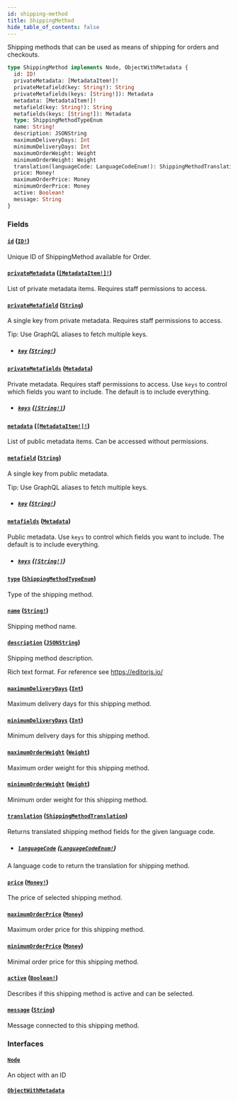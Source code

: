 ```yaml
---
id: shipping-method
title: ShippingMethod
hide_table_of_contents: false
---
```


Shipping methods that can be used as means of shipping for orders and checkouts.

```graphql
type ShippingMethod implements Node, ObjectWithMetadata {
  id: ID!
  privateMetadata: [MetadataItem!]!
  privateMetafield(key: String!): String
  privateMetafields(keys: [String!]): Metadata
  metadata: [MetadataItem!]!
  metafield(key: String!): String
  metafields(keys: [String!]): Metadata
  type: ShippingMethodTypeEnum
  name: String!
  description: JSONString
  maximumDeliveryDays: Int
  minimumDeliveryDays: Int
  maximumOrderWeight: Weight
  minimumOrderWeight: Weight
  translation(languageCode: LanguageCodeEnum!): ShippingMethodTranslation
  price: Money!
  maximumOrderPrice: Money
  minimumOrderPrice: Money
  active: Boolean!
  message: String
}
```

### Fields

#### [`id`](#) ([`ID!`](../../../developer/api-reference/scalars/id))

Unique ID of ShippingMethod available for Order.

#### [`privateMetadata`](#) ([`[MetadataItem!]!`](../../../developer/api-reference/objects/metadata-item))

List of private metadata items. Requires staff permissions to access.

#### [`privateMetafield`](#) ([`String`](../../../developer/api-reference/scalars/string))

A single key from private metadata. Requires staff permissions to access.

Tip: Use GraphQL aliases to fetch multiple keys.

- ##### [`key`](#) ([`String!`](../../../developer/api-reference/scalars/string))

#### [`privateMetafields`](#) ([`Metadata`](../../../developer/api-reference/scalars/metadata))

Private metadata. Requires staff permissions to access. Use `keys` to control which fields you want to include. The default is to include everything.

- ##### [`keys`](#) ([`[String!]`](../../../developer/api-reference/scalars/string))

#### [`metadata`](#) ([`[MetadataItem!]!`](../../../developer/api-reference/objects/metadata-item))

List of public metadata items. Can be accessed without permissions.

#### [`metafield`](#) ([`String`](../../../developer/api-reference/scalars/string))

A single key from public metadata.

Tip: Use GraphQL aliases to fetch multiple keys.

- ##### [`key`](#) ([`String!`](../../../developer/api-reference/scalars/string))

#### [`metafields`](#) ([`Metadata`](../../../developer/api-reference/scalars/metadata))

Public metadata. Use `keys` to control which fields you want to include. The default is to include everything.

- ##### [`keys`](#) ([`[String!]`](../../../developer/api-reference/scalars/string))

#### [`type`](#) ([`ShippingMethodTypeEnum`](../../../developer/api-reference/enums/shipping-method-type-enum))

Type of the shipping method.

#### [`name`](#) ([`String!`](../../../developer/api-reference/scalars/string))

Shipping method name.

#### [`description`](#) ([`JSONString`](../../../developer/api-reference/scalars/jsonstring))

Shipping method description.

Rich text format. For reference see https://editorjs.io/

#### [`maximumDeliveryDays`](#) ([`Int`](../../../developer/api-reference/scalars/int))

Maximum delivery days for this shipping method.

#### [`minimumDeliveryDays`](#) ([`Int`](../../../developer/api-reference/scalars/int))

Minimum delivery days for this shipping method.

#### [`maximumOrderWeight`](#) ([`Weight`](../../../developer/api-reference/objects/weight))

Maximum order weight for this shipping method.

#### [`minimumOrderWeight`](#) ([`Weight`](../../../developer/api-reference/objects/weight))

Minimum order weight for this shipping method.

#### [`translation`](#) ([`ShippingMethodTranslation`](../../../developer/api-reference/objects/shipping-method-translation))

Returns translated shipping method fields for the given language code.

- ##### [`languageCode`](#) ([`LanguageCodeEnum!`](../../../developer/api-reference/enums/language-code-enum))

A language code to return the translation for shipping method.

#### [`price`](#) ([`Money!`](../../../developer/api-reference/objects/money))

The price of selected shipping method.

#### [`maximumOrderPrice`](#) ([`Money`](../../../developer/api-reference/objects/money))

Maximum order price for this shipping method.

#### [`minimumOrderPrice`](#) ([`Money`](../../../developer/api-reference/objects/money))

Minimal order price for this shipping method.

#### [`active`](#) ([`Boolean!`](../../../developer/api-reference/scalars/boolean))

Describes if this shipping method is active and can be selected.

#### [`message`](#) ([`String`](../../../developer/api-reference/scalars/string))

Message connected to this shipping method.

### Interfaces

#### [`Node`](../../../developer/api-reference/interfaces/node)

An object with an ID

#### [`ObjectWithMetadata`](../../../developer/api-reference/interfaces/object-with-metadata)
